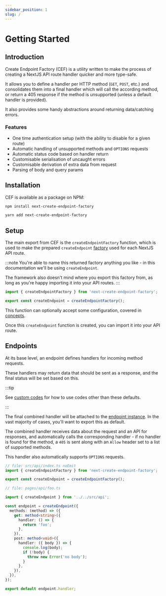 ```yaml
---
sidebar_position: 1
slug: /
---
```



# Getting Started

## Introduction

Create Endpoint Factory (CEF) is a utility written to make the process of creating a NextJS API route handler quicker and more type-safe.

It allows you to define a handler per HTTP method (`GET`, `POST`, etc.) and consolidates them into a final handler which will call the according method, or return a 405 response if the method is unsupported (unless a default handler is provided).

It also provides some handy abstractions around returning data/catching errors.

### Features

- One time authentication setup (with the ability to disable for a given route)
- Automatic handling of unsupported methods and `OPTIONS` requests
- Automatic status code based on handler return
- Customisable serialisation of uncaught errors
- Customisable derivation of extra data from request
- Parsing of body and query params

## Installation

CEF is available as a package on NPM:

<Tabs>
  <TabItem value="npm" label="npm" default>

```bash
npm install next-create-endpoint-factory
```

  </TabItem>
  <TabItem value="yarn" label="yarn">

```bash
yarn add next-create-endpoint-factory
```

  </TabItem>
</Tabs>

<!---
TODO: publish to npm
-->

## Setup

The main export from CEF is the `createEndpointFactory` function, which is used to make the prepared `createEndpoint` [factory](/concepts/factory) used for each NextJS API route.

:::note
You're able to name this returned factory anything you like - in this documentation we'll be using `createEndpoint`.

The framework also doesn't mind where you export this factory from, as long as you're happy importing it into your API routes.
:::

```ts no-transpile
import { createEndpointFactory } from 'next-create-endpoint-factory';

export const createEndpoint = createEndpointFactory();
```

This function can optionally accept some configuration, covered in [concepts](concepts/factory#configuration).

Once this `createEndpoint` function is created, you can import it into your API route.

## Endpoints

At its base level, an endpoint defines handlers for incoming method requests.

These handlers may return data that should be sent as a response, and the final status will be set based on this.


<HandleTable />

:::tip

See [custom codes](concepts/method#custom-codes) for how to use codes other than these defaults.

:::

The final combined handler will be attached to the [endpoint instance](/concepts/endpoint). In the vast majority of cases, you'll want to export this as default.

The combined handler receives data about the request and an API for responses, and automatically calls the corresponding handler - if no handler is found for the method, a `405` is sent along with an `Allow` header set to a list of supported methods.

This handler also automatically supports `OPTIONS` requests.

```ts title="pages/api/foo.ts"
// file: src/api/index.ts noEmit
import { createEndpointFactory } from 'next-create-endpoint-factory';

export const createEndpoint = createEndpointFactory();

// file: pages/api/foo.ts

import { createEndpoint } from '../../src/api';

const endpoint = createEndpoint({
  methods: (method) => ({
    get: method<string>({
      handler: () => {
        return 'foo';
      },
    }),
    post: method<void>({
      handler: ({ body }) => {
        console.log(body);
        if (!body) {
          throw new Error('no body');
        }
      },
    }),
  }),
});

export default endpoint.handler;
```
